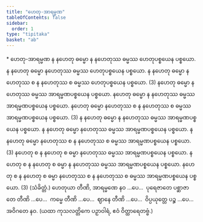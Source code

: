 ```yaml
---
title: "ဟေတု-အာရမ္မဏ"
tableOfContents: false
sidebar:
  order: 1
type: "tipitaka"
basket: "ab"
---
```



<DynamicBreadcrumb />

<Paragraph type="center">
* ဟေတု-အာရမ္မဏ
</Paragraph>

<Division number="3">

<Paragraph number="7">
န နဟေတု ဓမ္မော န နဟေတုဿ ဓမ္မဿ ဟေတုပစ္စယေန ပစ္စယော. န နဟေတု ဓမ္မော နဟေတုဿ ဓမ္မဿ ဟေတုပစ္စယေန ပစ္စယော. န နဟေတု ဓမ္မော နဟေတုဿ စ န နဟေတုဿ စ ဓမ္မဿ ဟေတုပစ္စယေန ပစ္စယော. (3)
</Paragraph>

<Paragraph number="8">
နဟေတု ဓမ္မော နဟေတုဿ ဓမ္မဿ အာရမ္မဏပစ္စယေန ပစ္စယော. နဟေတု ဓမ္မော န နဟေတုဿ ဓမ္မဿ အာရမ္မဏပစ္စယေန ပစ္စယော. နဟေတု ဓမ္မော နဟေတုဿ စ န နဟေတုဿ စ ဓမ္မဿ အာရမ္မဏပစ္စယေန ပစ္စယော. (3)
</Paragraph>

<Paragraph number="9">
န နဟေတု ဓမ္မော န နဟေတုဿ ဓမ္မဿ အာရမ္မဏပစ္စယေန ပစ္စယော. န နဟေတု ဓမ္မော နဟေတုဿ ဓမ္မဿ အာရမ္မဏပစ္စယေန ပစ္စယော. န နဟေတု ဓမ္မော နဟေတုဿ စ န နဟေတုဿ စ ဓမ္မဿ အာရမ္မဏပစ္စယေန ပစ္စယော. (3)
</Paragraph>

<Paragraph number="10">
နဟေတု စ န နဟေတု စ ဓမ္မာ နဟေတုဿ ဓမ္မဿ အာရမ္မဏပစ္စယေန ပစ္စယော. နဟေတု စ န နဟေတု စ ဓမ္မာ န နဟေတုဿ ဓမ္မဿ အာရမ္မဏပစ္စယေန ပစ္စယော. နဟေတု စ န နဟေတု စ ဓမ္မာ နဟေတုဿ စ န နဟေတုဿ စ ဓမ္မဿ အာရမ္မဏပစ္စယေန ပစ္စယော. (3) (သံခိတ္တံ.)
</Paragraph>

</Division>
<Division number="4">

<Paragraph number="11">
ဟေတုယာ တီဏိ, အာရမ္မဏေ နဝ …ပေ…  ပုရေဇာတေ ပစ္ဆာဇာတေ တီဏိ …ပေ…  ကမ္မေ တီဏိ …ပေ…  ဈာနေ တီဏိ …ပေ…  ဝိပ္ပယုတ္တေ ပဉ္စ …ပေ…  အဝိဂတေ နဝ. (ယထာ ကုသလတ္တိကေ ပဉှာဝါရံ, ဧဝံ ဝိတ္ထာရေတဗ္ဗံ.)
</Paragraph>
</Division>